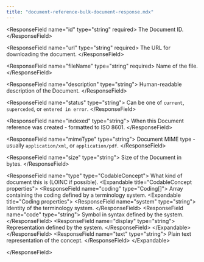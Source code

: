 ```yaml
---
title: "document-reference-bulk-document-response.mdx"
---
```


&lt;ResponseField name="id" type="string" required&gt;
  The Document ID.
&lt;/ResponseField&gt;

&lt;ResponseField name="url" type="string" required&gt;
  The URL for downloading the document.
&lt;/ResponseField&gt;

&lt;ResponseField name="fileName" type="string" required&gt;
  Name of the file.
&lt;/ResponseField&gt;

&lt;ResponseField name="description" type="string"&gt;
  Human-readable description of the Document.
&lt;/ResponseField&gt;

&lt;ResponseField name="status" type="string"&gt;
  Can be one of `current`, `superceded`, or `entered in error`.
&lt;/ResponseField&gt;

&lt;ResponseField name="indexed" type="string"&gt;
  When this Document reference was created - formatted to ISO 8601.
&lt;/ResponseField&gt;

&lt;ResponseField name="mimeType" type="string"&gt;
    Document MIME type - usually `application/xml`, or `application/pdf`.
&lt;/ResponseField&gt;

&lt;ResponseField name="size" type="string"&gt;
  Size of the Document in bytes.
&lt;/ResponseField&gt;

&lt;ResponseField name="type" type="CodableConcept"&gt;
    What kind of document this is (LOINC if possible).
    &lt;Expandable title="CodableConcept properties"&gt;
        &lt;ResponseField name="coding" type="Coding[]"&gt;
            Array containing the coding defined by a terminology system.
            &lt;Expandable title="Coding properties"&gt;
                &lt;ResponseField name="system" type="string"&gt;
                    Identity of the terminology system.
                &lt;/ResponseField&gt;
                &lt;ResponseField name="code" type="string"&gt;
                    Symbol in syntax defined by the system.
                &lt;/ResponseField&gt;
                &lt;ResponseField name="display" type="string"&gt;
                    Representation defined by the system.
                &lt;/ResponseField&gt;
            &lt;/Expandable&gt;
        &lt;/ResponseField&gt;
        &lt;ResponseField name="text" type="string"&gt;
            Plain text representation of the concept.
        &lt;/ResponseField&gt;
    &lt;/Expandable&gt;

&lt;/ResponseField&gt;

